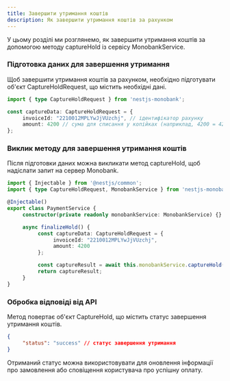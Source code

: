 ```yaml
---
title: Завершити утримання коштів
description: Як завершити утримання коштів за рахунком
---
```


У цьому розділі ми розглянемо, як завершити утримання коштів за допомогою методу captureHold із сервісу MonobankService.

<Steps />

### Підготовка даних для завершення утримання

Щоб завершити утримання коштів за рахунком, необхідно підготувати об'єкт CaptureHoldRequest, що містить необхідні дані.

```typescript
import { type CaptureHoldRequest } from 'nestjs-monobank';

const captureData: CaptureHoldRequest = {
     invoiceId: "2210012MPLYwJjVUzchj", // ідентифікатор рахунку
     amount: 4200 // сума для списання у копійках (наприклад, 4200 = 42.00 грн)
};
```

### Виклик методу для завершення утримання коштів

Після підготовки даних можна викликати метод captureHold, щоб надіслати запит на сервер Monobank.

```typescript
import { Injectable } from '@nestjs/common';
import { type CaptureHoldRequest, MonobankService } from 'nestjs-monobank';

@Injectable()
export class PaymentService {
     constructor(private readonly monobankService: MonobankService) {}

     async finalizeHold() {
          const captureData: CaptureHoldRequest = {
               invoiceId: "2210012MPLYwJjVUzchj",
               amount: 4200
          };

          const captureResult = await this.monobankService.captureHold(captureData);
          return captureResult;
     }
}
```

### Обробка відповіді від API

Метод повертає об'єкт CaptureHold, що містить статус завершення утримання коштів.

```json
{
     "status": "success" // cтатус завершення утримання
}
```

Отриманий статус можна використовувати для оновлення інформації про замовлення або сповіщення користувача про успішну оплату.
